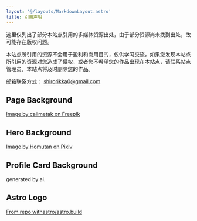 ```yaml
---
layout: '@/layouts/MarkdownLayout.astro'
title: 引用声明
---
```


这里仅列出了部分本站点引用的多媒体资源出处，由于部分资源尚未找到出处，故可能存在版权问题。

本站点所引用的资源不会用于盈利和商用目的，仅供学习交流，如果您发现本站点所引用的资源对您造成了侵权，或者您不希望您的作品出现在本站点，请联系站点管理员，本站点将及时删除您的作品。

邮箱联系方式： [shirorikka0@gmail.com](mailto:shirorikka0@gmail.com)

## Page Background

[Image by callmetak on Freepik](https://www.freepik.com/free-vector/floral-with-cherry-blossoms-full-bloom-pink_12157944.htm#query=cherry%20blossom&position=4&from_view=keyword&track=ais)

## Hero Background

[Image by Homutan on Pixiv](https://www.pixiv.net/artworks/100895854)

## Profile Card Background

generated by ai.

## Astro Logo

[From repo withastro/astro.build](https://github.com/withastro/astro.build/blob/a8b91ba2853d049db87b894dafb44ab67ab3dbe8/src/icons/astro-logo.svg)
